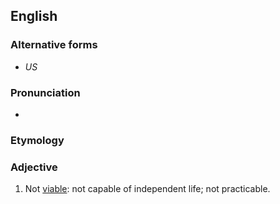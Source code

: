 ==English==

===Alternative forms===
* {{l|en|non-viable}} ''US''

===Pronunciation===
* {{rhymes|aɪəbəl|lang=en}}

===Etymology===
{{prefix|en|non|viable}}

===Adjective===
{{en-adj|-}}

# Not [[viable]]: not capable of independent life; not practicable.